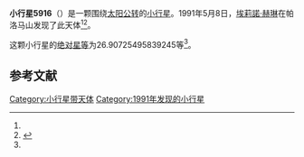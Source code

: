 {{Infobox planet
| bgcolour = #FFFFC0
| name = 5916 van der Woude
| symbol = 
| image = 
| caption = 
| discovery = yes
| discovery_ref = 
| discoverer = [[埃莉諾·赫琳|埃莉諾·赫琳]]
| discovery_site = [[帕洛马山|帕洛马山]] 
| discovered = 1991年5月8日
| designations = yes
| mp_name = 
| named_after = 
| alt_names = 1991 JD1/ 1977 LV / 1981 RZ1
| mp_category = [[主带小行星|主带小行星]]
| orbit_ref = <ref name="a">[http://ssd.jpl.nasa.gov/sbdb.cgi?sstr=5916 5916 van der Woude] {{Wayback|url=http://ssd.jpl.nasa.gov/sbdb.cgi?sstr=5916 |date=20110807044851 }}，小行星數據庫瀏覽器（JPL Small-Body Database Browser）－[[美国国家航空航天局|美国国家航空航天局]]喷气推进实验室</ref>
| epoch = 2456400.5 (2013年4月18日更新)
| aphelion = {{convert|2.589617984741665|AU|km|3|abbr=on|lk=out}}
| perihelion = {{convert|2.052199872728474|AU|km|3|abbr=on}}
| semimajor = {{convert|2.32090892873507|AU|km|3|abbr=on}}
| eccentricity = 0.11577751
| period = 1291.473728 [[日|日]]<br />3.54[[儒略年|儒略年]]
| avg_speed = 
| inclination = 9.29978161346579
| asc_node = 256.2790998764344
| mean_anomaly = 
| arg_peri = 26.90725495839245
| satellites = 
| physical_characteristics = yes
| dimensions = 
| mass = 
| density = 
| surface_grav = 
| escape_velocity = 
| sidereal_day = 
| axial_tilt = 
| pole_ecliptic_lat = 
| pole_ecliptic_lon = 
| albedo = 
| temperatures= 
| temp_name1 = 
| mean_temp_1 = 
| max_temp_1 = 
| temp_name2 = 
| max_temp_2 = 
| spectral_type = 
| abs_magnitude = 26.90725495839245
}}

'''小行星5916'''（{{lang-en|5916 van der Woude}}）是一颗围绕[[太阳|太阳]][[公转|公转]]的[[小行星|小行星]]。1991年5月8日，[[埃莉諾·赫琳|埃莉諾·赫琳]]在帕洛马山发现了此天体<ref name="a" /><ref>{{cite news|title=小行星列表|url=http://cfa-www.harvard.edu/iau/lists/NumberedMPs.txt|accessdate=2013-07-08|newspaper=哈佛大学|archive-date=2008-05-17|archive-url=https://web.archive.org/web/20080517010638/http://cfa-www.harvard.edu/iau/lists/NumberedMPs.txt|dead-url=no}}</ref>。

这颗小行星的[[绝对星等|绝对星等]]为26.90725495839245等<ref name="a" />。

==参考文献==
{{reflist}}
{{Minor Planet Number|[[小行星5915|小行星5915]]|[[小行星5917|小行星5917]]}}

{{小天体}}

[[Category:小行星带天体|Category:小行星带天体]]
[[Category:1991年发现的小行星|Category:1991年发现的小行星]]

{{asteroid-stub}}